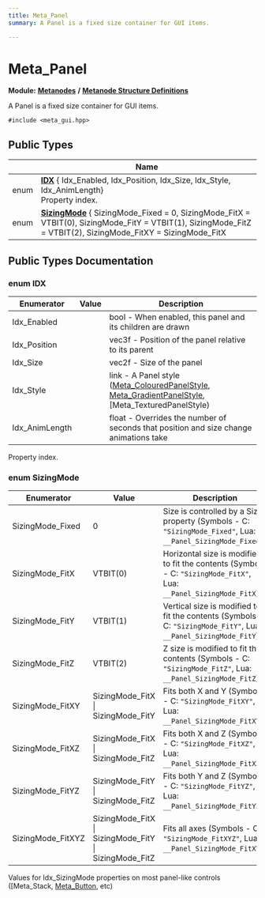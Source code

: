 ```yaml
---
title: Meta_Panel
summary: A Panel is a fixed size container for GUI items. 

---
```


# Meta_Panel

**Module:** **[Metanodes](../Modules/group__api__metanodes.mdx)** **/** **[Metanode Structure Definitions](../Modules/group__api__metadefs.mdx)**



A Panel is a fixed size container for GUI items. 


`#include <meta_gui.hpp>`

## Public Types

|                | Name           |
| -------------- | -------------- |
| enum| **[IDX](../Classes/struct_meta___panel.mdx#enum-idx)** { Idx_Enabled, Idx_Position, Idx_Size, Idx_Style, Idx_AnimLength}<br />Property index.  |
| enum| **[SizingMode](../Classes/struct_meta___panel.mdx#enum-sizingmode)** { SizingMode_Fixed = 0, SizingMode_FitX = VTBIT(0), SizingMode_FitY = VTBIT(1), SizingMode_FitZ = VTBIT(2), SizingMode_FitXY = SizingMode_FitX | SizingMode_FitY, SizingMode_FitXZ = SizingMode_FitX | SizingMode_FitZ, SizingMode_FitYZ = SizingMode_FitY | SizingMode_FitZ, SizingMode_FitXYZ = SizingMode_FitX | SizingMode_FitY | SizingMode_FitZ}<br />Values for Idx_SizingMode properties on most panel-like controls ([Meta_Stack, [Meta_Button](../Classes/struct_meta___button.mdx), etc)  |

## Public Types Documentation

### enum IDX

| Enumerator | Value | Description |
| ---------- | ----- | ----------- |
| Idx_Enabled | | bool - When enabled, this panel and its children are drawn   |
| Idx_Position | | vec3f - Position of the panel relative to its parent   |
| Idx_Size | | vec2f - Size of the panel   |
| Idx_Style | | link - A Panel style ([Meta_ColouredPanelStyle](../Classes/struct_meta___coloured_panel_style.mdx), [Meta_GradientPanelStyle](../Classes/struct_meta___gradient_panel_style.mdx), [Meta_TexturedPanelStyle)   |
| Idx_AnimLength | | float - Overrides the number of seconds that position and size change animations take   |



Property index. 

### enum SizingMode

| Enumerator | Value | Description |
| ---------- | ----- | ----------- |
| SizingMode_Fixed | 0| Size is controlled by a Size property (Symbols - C: `"SizingMode_Fixed"`, Lua: `__Panel_SizingMode_Fixed`)   |
| SizingMode_FitX | VTBIT(0)| Horizontal size is modified to fit the contents (Symbols - C: `"SizingMode_FitX"`, Lua: `__Panel_SizingMode_FitX`)   |
| SizingMode_FitY | VTBIT(1)| Vertical size is modified to fit the contents (Symbols - C: `"SizingMode_FitY"`, Lua: `__Panel_SizingMode_FitY`)   |
| SizingMode_FitZ | VTBIT(2)| Z size is modified to fit the contents (Symbols - C: `"SizingMode_FitZ"`, Lua: `__Panel_SizingMode_FitZ`)   |
| SizingMode_FitXY | SizingMode_FitX \| SizingMode_FitY| Fits both X and Y (Symbols - C: `"SizingMode_FitXY"`, Lua: `__Panel_SizingMode_FitXY`)   |
| SizingMode_FitXZ | SizingMode_FitX \| SizingMode_FitZ| Fits both X and Z (Symbols - C: `"SizingMode_FitXZ"`, Lua: `__Panel_SizingMode_FitXZ`)   |
| SizingMode_FitYZ | SizingMode_FitY \| SizingMode_FitZ| Fits both Y and Z (Symbols - C: `"SizingMode_FitYZ"`, Lua: `__Panel_SizingMode_FitYZ`)   |
| SizingMode_FitXYZ | SizingMode_FitX \| SizingMode_FitY \| SizingMode_FitZ| Fits all axes (Symbols - C: `"SizingMode_FitXYZ"`, Lua: `__Panel_SizingMode_FitXYZ`)   |



Values for Idx_SizingMode properties on most panel-like controls ([Meta_Stack, [Meta_Button](../Classes/struct_meta___button.mdx), etc) 

